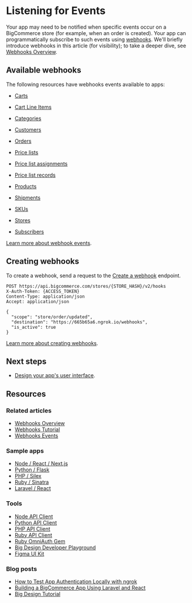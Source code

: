 # Listening for Events



Your app may need to be notified when specific events occur on a BigCommerce store (for example, when an order is created). Your app can programmatically subscribe to such events using [webhooks](/docs/webhooks). We'll briefly introduce webhooks in this article (for visibility); to take a deeper dive, see [Webhooks Overview](/docs/integrations/webhooks).


## Available webhooks

The following resources have webhooks events available to apps:
* [Carts](/docs/integrations/webhooks/events#carts)

* [Cart Line Items](/docs/integrations/webhooks/events#cart-line-items)

* [Categories](/docs/integrations/webhooks/events#categories)

* [Customers](/docs/integrations/webhooks/events#customers)

* [Orders](/docs/integrations/webhooks/events#orders)
* [Price lists](/docs/integrations/webhooks/events#price-lists)
* [Price list assignments](/docs/integrations/webhooks/events#price-list-assignments)
* [Price list records](/docs/integrations/webhooks/events#price-list-records)
* [Products](/docs/integrations/webhooks/events#products)
* [Shipments](/docs/integrations/webhooks/events#shipments)
* [SKUs](/docs/integrations/webhooks/events#skus)
* [Stores](/docs/integrations/webhooks/events#stores)
* [Subscribers](/docs/integrations/webhooks/events#subscribers)

[Learn more about webhook events](/docs/integrations/webhooks/events#orders).

## Creating webhooks

To create a webhook, send a request to the [Create a webhook](/docs/webhooks/webhooks/manage-webhooks-bulk#create-a-webhook) endpoint.


```http filename="Example request: Create a webhook" showLineNumbers
POST https://api.bigcommerce.com/stores/{STORE_HASH}/v2/hooks
X-Auth-Token: {ACCESS_TOKEN}
Content-Type: application/json
Accept: application/json

{
  "scope": "store/order/updated",
  "destination": "https://665b65a6.ngrok.io/webhooks",
  "is_active": true
}
```

[Learn more about creating webhooks](/docs/integrations/webhooks).

## Next steps
* [Design your app's user interface](/docs/integrations/apps/guide/ui).

## Resources

### Related articles
* [Webhooks Overview](/docs/integrations/webhooks)
* [Webhooks Tutorial](/docs/integrations/webhooks)
* [Webhooks Events](/docs/integrations/webhooks/events)

### Sample apps
* [Node / React / Next.js](https://github.com/bigcommerce/sample-app-nodejs)
* [Python / Flask](https://github.com/bigcommerce/hello-world-app-python-flask)
* [PHP / Silex](https://github.com/bigcommerce/hello-world-app-php-silex)
* [Ruby / Sinatra](https://github.com/bigcommerce/hello-world-app-ruby-sinatra)
* [Laravel / React](https://github.com/bigcommerce/laravel-react-sample-app)

### Tools
* [Node API Client](https://github.com/bigcommerce/node-bigcommerce/)
* [Python API Client](https://github.com/bigcommerce/bigcommerce-api-python)
* [PHP API Client](https://github.com/bigcommerce/bigcommerce-api-php)
* [Ruby API Client](https://github.com/bigcommerce/bigcommerce-api-ruby)
* [Ruby OmniAuth Gem](https://github.com/bigcommerce/omniauth-bigcommerce)
* [Big Design Developer Playground](https://developer.bigcommerce.com/big-design)
* [Figma UI Kit](https://figma.com/file/jTVuUkiZ1j3rux8WHG4IKK/BigDesign-UI-Kit?node-id=0%3A1/duplicate)

### Blog posts
* [How to Test App Authentication Locally with ngrok](https://medium.com/bigcommerce-developer-blog/how-to-test-app-authentication-locally-with-ngrok-149150bfe4cf)
* [Building a BigCommerce App Using Laravel and React](https://medium.com/bigcommerce-developer-blog/building-a-bigcommerce-app-using-laravel-and-react-711ceceb5006)
* [Big Design Tutorial](https://medium.com/bigcommerce-developer-blog/bigdesign-build-native-looking-uis-with-the-bigcommerce-design-system-fb06a01a24f2)
